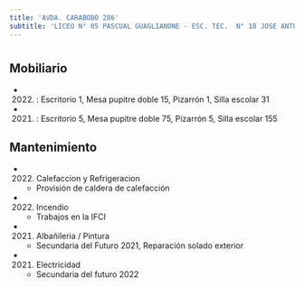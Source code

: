 ```yaml
---
title: 'AVDA. CARABOBO 286'
subtitle: 'LICEO N° 05 PASCUAL GUAGLIANONE - ESC. TEC.  N° 18 JOSE ANTONIO ALVAREZ CONDARCO'
---
```


#


## Mobiliario

*  (2022) : Escritorio 1, Mesa pupitre doble 15, Pizarrón 1, Silla escolar 31 

*  (2021) : Escritorio 5, Mesa pupitre doble 75, Pizarrón 5, Silla escolar 155 





## Mantenimiento

*  (2022) Calefaccion y Refrigeracion 
    + Provisión de caldera de calefacción

*  (2022) Incendio 
    + Trabajos en la IFCI

*  (2021) Albañileria / Pintura 
    + Secundaria del Futuro 2021, Reparación solado exterior

*  (2021) Electricidad 
    + Secundaria del futuro 2022



